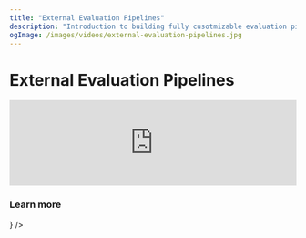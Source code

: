 ```yaml
---
title: "External Evaluation Pipelines"
description: "Introduction to building fully cusotmizable evaluation pipelines on top of Langfuse."
ogImage: /images/videos/external-evaluation-pipelines.jpg
---
```


# External Evaluation Pipelines

<iframe
  width="100%"
  className="aspect-[3230/2160] rounded mt-10"
  src="https://www.youtube.com/embed/rHfME8KDmIw?si=V4m8smxZ219AKmOU"
  title="YouTube video player"
  frameborder="0"
  allow="accelerometer; autoplay; clipboard-write; encrypted-media; gyroscope; picture-in-picture; web-share"
  referrerpolicy="strict-origin-when-cross-origin"
  allowFullScreen
></iframe>

### Learn more


<Cards num={2}>
  <Card
    title="External Evaluation Pipeline Example"
    href="/docs/scores/external-evaluation-pipelines"
    icon={<FileCode />}
  />
</Cards>
